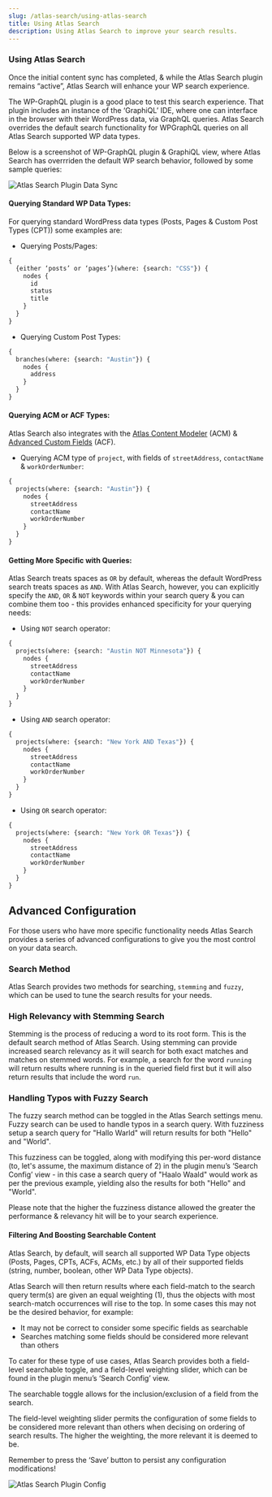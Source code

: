 ```yaml
---
slug: /atlas-search/using-atlas-search
title: Using Atlas Search
description: Using Atlas Search to improve your search results.
---
```


### Using Atlas Search
Once the initial content sync has completed, & while the Atlas Search plugin remains “active”, Atlas Search will enhance your WP search experience.

The WP-GraphQL plugin is a good place to test this search experience. That plugin includes an instance of the ‘GraphiQL’ IDE, where one can interface in the browser with their WordPress data, via GraphQL queries. Atlas Search overrides the default search functionality for WPGraphQL queries on all Atlas Search supported WP data types.

Below is a screenshot of WP-GraphQL plugin & GraphiQL view, where Atlas Search has overrriden the default WP search behavior, followed by some sample queries:

![Atlas Search Plugin Data Sync](./images/as-wpgraphiql.png)


#### Querying Standard WP Data Types:
For querying standard WordPress data types (Posts, Pages & Custom Post Types (CPT)) some examples are:

* Querying Posts/Pages:
```graphql
{
  {either ‘posts’ or ‘pages’}(where: {search: "CSS"}) {
    nodes {
      id
      status
      title
    }
  }
}
```
* Querying Custom Post Types:
```graphql
{
  branches(where: {search: "Austin"}) {
    nodes {
      address
    }
  }
}
```


#### Querying ACM or ACF Types:
Atlas Search also integrates with the [Atlas Content Modeler](https://developers.wpengine.com/blog/what-is-atlas-content-modeler) (ACM) & [Advanced Custom Fields](https://wordpress.org/plugins/advanced-custom-fields/) (ACF).

* Querying ACM type of `project`, with fields of  `streetAddress`, `contactName` & `workOrderNumber`:
```graphql
{
  projects(where: {search: "Austin"}) {
    nodes {
      streetAddress
      contactName
      workOrderNumber
    }
  }
}
```


#### Getting More Specific with Queries:
Atlas Search treats spaces as `OR` by default, whereas the default WordPress search treats spaces as `AND`. With Atlas Search, however, you can explicitly specify the `AND`, `OR` & `NOT` keywords within your search query & you can combine them too - this provides enhanced specificity for your querying needs:

* Using `NOT` search operator:
```graphql
{
  projects(where: {search: "Austin NOT Minnesota"}) {
    nodes {
      streetAddress
      contactName
      workOrderNumber
    }
  }
}
```

* Using `AND` search operator:
```graphql
{
  projects(where: {search: "New York AND Texas"}) {
    nodes {
      streetAddress
      contactName
      workOrderNumber
    }
  }
}
```

* Using `OR` search operator:
```graphql
{
  projects(where: {search: "New York OR Texas"}) {
    nodes {
      streetAddress
      contactName
      workOrderNumber
    }
  }
}
```


## Advanced Configuration
For those users who have more specific functionality needs Atlas Search provides a series of advanced configurations to give you the most control on your data search.

### Search Method
Atlas Search provides two methods for searching, `stemming` and `fuzzy`, which can be used to tune the search results for your needs.

### High Relevancy with Stemming Search
Stemming is the process of reducing a word to its root form. This is the default search method of Atlas Search. Using stemming can provide increased search relevancy as it will search for both exact matches and matches on stemmed words.
For example, a search for the word `running` will return results where running is in the queried field first but it will also return results that include the word `run`.

### Handling Typos with Fuzzy Search
The fuzzy search method can be toggled in the Atlas Search settings menu. Fuzzy search can be used to handle typos in a search query.
With fuzziness setup a search query for "Hallo Warld" will return results for both "Hello" and "World".

This fuzziness can be toggled, along with modifying this per-word distance (to, let's assume, the maximum distance of 2) in the plugin menu’s ‘Search Config’ view - in this case a search query of "Haalo Waald" would work as per the previous example, yielding also the results for both "Hello" and "World".

Please note that the higher the fuzziness distance allowed the greater the performance & relevancy hit will be to your search experience.

#### Filtering And Boosting Searchable Content
Atlas Search, by default, will search all supported WP Data Type objects (Posts, Pages, CPTs, ACFs, ACMs, etc.) by all of their supported fields (string, number, boolean, other WP Data Type objects).

Atlas Search will then return results where each field-match to the search query term(s) are given an equal weighting (1), thus the objects with most search-match occurrences will rise to the top. In some cases this may not be the desired behavior, for example:
* It may not be correct to consider some specific fields as searchable
* Searches matching some fields should be considered more relevant than others

To cater for these type of use cases, Atlas Search provides both a field-level searchable toggle, and a field-level weighting slider, which can be found in the plugin menu’s ‘Search Config’ view.

The searchable toggle allows for the inclusion/exclusion of a field from the search.

The field-level weighting slider permits the configuration of some fields to be considered more relevant than others when decising on ordering of search results. The higher the weighting, the more relevant it is deemed to be.

Remember to press the ‘Save’ button to persist any configuration modifications!

![Atlas Search Plugin Config](./images/as-plugin-config.png)
